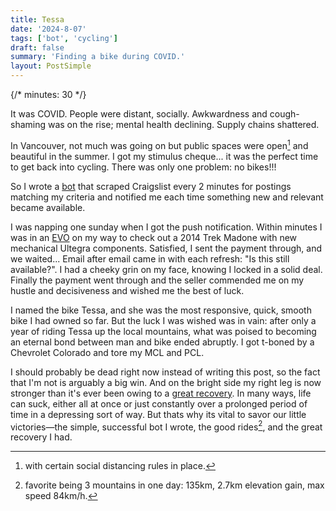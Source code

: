 ```yaml
---
title: Tessa
date: '2024-8-07'
tags: ['bot', 'cycling']
draft: false
summary: 'Finding a bike during COVID.'
layout: PostSimple
---
```


{/* minutes: 30 */}

It was COVID. People were distant, socially. Awkwardness and cough-shaming was on the rise; mental health
declining. Supply chains shattered.

In Vancouver, not much was going on but public spaces were open[^1] and beautiful in the summer.
I got my stimulus cheque... it was the perfect time to get back into cycling.
There was only one problem: no bikes!!!

So I wrote a [bot](https://github.com/roeetal/craigslist-bot) that scraped Craigslist every 2 minutes for postings matching my criteria and notified me each time
something new and relevant became available.

I was napping one sunday when I got the push notification.
Within minutes I was in an [EVO](https://evo.ca/) on my way to check out a 2014 Trek Madone with new mechanical Ultegra components.
Satisfied, I sent the payment through, and we waited...
Email after email came in with each refresh: "Is this still available?".
I had a cheeky grin on my face, knowing I locked in a solid deal.
Finally the payment went through and the seller commended me on my hustle and decisiveness
and wished me the best of luck.

I named the bike Tessa, and she was the most responsive, quick, smooth bike I had owned so far.
But the luck I was wished was in vain: after only a year of riding Tessa up the local mountains, what was
poised to becoming an eternal bond between man and bike ended abruptly.
I got t-boned by a Chevrolet Colorado and tore my MCL and PCL.

I should probably be dead right now instead of writing this post, so the fact that I'm not is arguably a big win.
And on the bright side my right leg is now stronger than it's ever been owing to a [great recovery](https://www.talltreehealth.ca/team/physio/van/nathan-hers).
In many ways, life can suck, either all at once or just constantly over a prolonged period of time in a depressing sort of way.
But thats why its vital to savor our little victories—the simple, successful bot I wrote, the good rides[^2], and the great recovery I had.

[^1]: with certain social distancing rules in place.
[^2]: favorite being 3 mountains in one day: 135km, 2.7km elevation gain, max speed 84km/h.